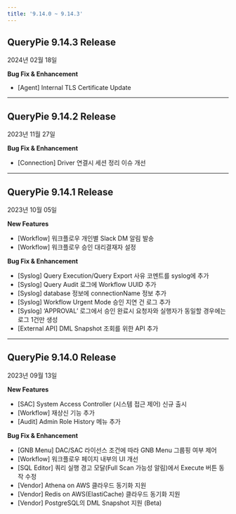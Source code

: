 ```yaml
---
title: '9.14.0 ~ 9.14.3'
---
```


## QueryPie 9.14.3 Release

2024년 02월 18일


**Bug Fix & Enhancement**

* [Agent] Internal TLS Certificate Update


---

## QueryPie 9.14.2 Release

2023년 11월 27일


**Bug Fix & Enhancement**

* [Connection] Driver 연결시 세션 정리 이슈 개선


---

## QueryPie 9.14.1 Release

2023년 10월 05일


**New Features**

* [Workflow] 워크플로우 개인별 Slack DM 알림 발송
* [Workflow] 워크플로우 승인 대리결재자 설정


**Bug Fix & Enhancement**

* [Syslog] Query Execution/Query Export 사유 코멘트를 syslog에 추가
* [Syslog] Query Audit 로그에 Workflow UUID 추가
* [Syslog] database 정보에 connectionName 정보 추가
* [Syslog] Workflow Urgent Mode 승인 지연 건 로그 추가
* [Syslog] ‘APPROVAL’ 로그에서 승인 완료시 요청자와 실행자가 동일할 경우에는 로그 1건만 생성
* [External API] DML Snapshot 조회를 위한 API 추가


---

## QueryPie 9.14.0 Release

2023년 09월 13일


**New Features**

* [SAC] System Access Controller (시스템 접근 제어) 신규 출시
* [Workflow] 재상신 기능 추가
* [Audit] Admin Role History 메뉴 추가


**Bug Fix & Enhancement**

* [GNB Menu] DAC/SAC 라이선스 조건에 따라 GNB Menu 그룹핑 여부 제어
* [Workflow] 워크플로우 페이지 내부의 UI 개선
* [SQL Editor] 쿼리 실행 경고 모달(Full Scan 가능성 알림)에서 Execute 버튼 동작 수정
* [Vendor] Athena on AWS 클라우드 동기화 지원
* [Vendor] Redis on AWS(ElastiCache) 클라우드 동기화 지원
* [Vendor] PostgreSQL의 DML Snapshot 지원 (Beta)
